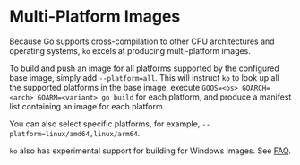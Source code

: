 # Multi-Platform Images

Because Go supports cross-compilation to other CPU architectures and operating systems, `ko` excels at producing multi-platform images.

To build and push an image for all platforms supported by the configured base image, simply add `--platform=all`.
This will instruct `ko` to look up all the supported platforms in the base image, execute `GOOS=<os> GOARCH=<arch> GOARM=<variant> go build` for each platform, and produce a manifest list containing an image for each platform.

You can also select specific platforms, for example, `--platform=linux/amd64,linux/arm64`.

`ko` also has experimental support for building for Windows images.
See [FAQ](./../advanced/faq#can-i-build-windows-containers).